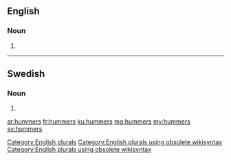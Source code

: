 ==English==

===Noun===
{{head|en}}

# {{plural of|hummer}}

[[Category:English plurals]][[Category:English plurals using obsolete wikisyntax]][[Category:English plurals using obsolete wikisyntax]]

----

==Swedish==

===Noun===
{{head|sv|noun form}}

# {{sv-noun-form-indef-gen|hummer}}

[[ar:hummers]]
[[fr:hummers]]
[[ku:hummers]]
[[mg:hummers]]
[[my:hummers]]
[[sv:hummers]]